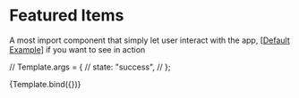 


<Meta title="Components/FeaturedItems" />

# Featured Items

A most import component that simply let user interact with the app, [[Default Example](/docs/components-featured-items-example--success)] if you want to see in action

// Template.args = {
//   state: "success",
// };

<Story name="Introduction" args={{}}>
  {Template.bind({})}
</Story>
